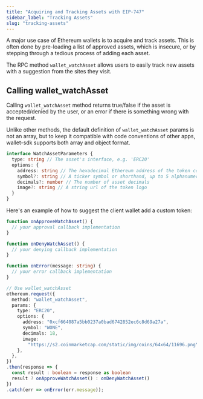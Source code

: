 ```yaml
---
title: "Acquiring and Tracking Assets with EIP-747"
sidebar_label: "Tracking Assets"
slug: "tracking-assets"
--- 
```


A major use case of Ethereum wallets is to acquire and track assets. This is often done by pre-loading a list of approved assets, which is insecure, or by stepping through a tedious process of adding each asset.

The RPC method `wallet_watchAsset` allows users to easily track new assets with a suggestion from the sites they visit.

## Calling wallet_watchAsset

Calling `wallet_watchAsset` method returns true/false if the asset is accepted/denied by the user, or an error if there is something wrong with the request.

Unlike other methods, the default definition of `wallet_watchAsset` params is not an array, but to keep it compatible with code conventions of other apps, wallet-sdk supports both array and object format.

```typescript
interface WatchAssetParameters {
  type: string // The asset's interface, e.g. 'ERC20'
  options: {
    address: string // The hexadecimal Ethereum address of the token contract
    symbol?: string // A ticker symbol or shorthand, up to 5 alphanumeric characters
    decimals?: number // The number of asset decimals
    image?: string // A string url of the token logo
  }
}
```

Here's an example of how to suggest the client wallet add a custom token:

```typescript
function onApproveWatchAsset() {
  // your approval callback implementation
}

function onDenyWatchAsset() {
  // your denying callback implementation
}

function onError(message: string) {
  // your error callback implementation
}

// Use wallet_watchAsset
ethereum.request({
  method: "wallet_watchAsset",
  params: {
    type: "ERC20",
    options: {
      address: "0xcf664087a5bb0237a0bad6742852ec6c8d69a27a",
      symbol: "WONE",
      decimals: 18,
      image:
        "https://s2.coinmarketcap.com/static/img/coins/64x64/11696.png",
    },
  },
})
.then(response => {
  const result : boolean = response as boolean
  result ? onApproveWatchAsset() : onDenyWatchAsset()
})
.catch(err => onError(err.message));
```

